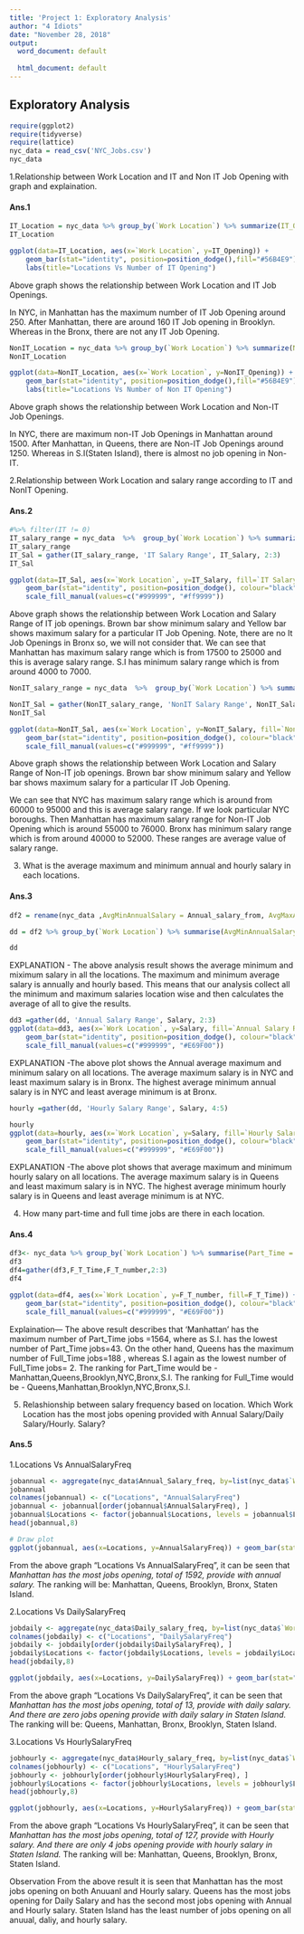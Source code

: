 ---
title: 'Project 1: Exploratory Analysis'
author: "4 Idiots"
date: "November 28, 2018"
output:
  word_document: default
 
  html_document: default
---



## Exploratory Analysis


```{r}
require(ggplot2)
require(tidyverse)
require(lattice)
nyc_data = read_csv('NYC_Jobs.csv')
nyc_data
```

1.Relationship between Work Location and IT and Non IT Job Opening with graph and explaination.

#### Ans.1

```{r}
IT_Location = nyc_data %>% group_by(`Work Location`) %>% summarize(IT_Opening = sum(IT))
IT_Location
```

```{r}

ggplot(data=IT_Location, aes(x=`Work Location`, y=IT_Opening)) +
    geom_bar(stat="identity", position=position_dodge(),fill="#56B4E9")+
    labs(title="Locations Vs Number of IT Opening")
```

Above graph shows the relationship between Work Location and IT Job Openings.

In NYC, in Manhattan has the maximum number of IT Job Opening around 250. After Manhattan, there are around 160 IT Job opening in Brooklyn. Whereas in the Bronx, there are not any IT Job Opening.

```{r}
NonIT_Location = nyc_data %>% group_by(`Work Location`) %>% summarize(NonIT_Opening = sum(Non_IT))
NonIT_Location
```


```{r}
ggplot(data=NonIT_Location, aes(x=`Work Location`, y=NonIT_Opening)) +
    geom_bar(stat="identity", position=position_dodge(),fill="#56B4E9")+
    labs(title="Locations Vs Number of Non IT Opening")

```

Above graph shows the relationship between Work Location and Non-IT Job Openings.

In NYC, there are maximum non-IT Job Openings in Manhattan around 1500. After Manhattan, in Queens, there are Non-IT Job Openings around 1250. Whereas in S.I(Staten Island), there is almost no job opening in Non-IT.

2.Relationship between Work Location and salary range according to IT and NonIT Opening.

#### Ans.2

```{r}

#%>% filter(IT != 0)
IT_salary_range = nyc_data  %>%  group_by(`Work Location`) %>% summarize('IT Salary From' = round(mean(IT_Salary_From)), 'IT Salary To' = round(mean(IT_Salary_To)))
IT_salary_range
IT_Sal = gather(IT_salary_range, 'IT Salary Range', IT_Salary, 2:3)
IT_Sal

```

```{r}
ggplot(data=IT_Sal, aes(x=`Work Location`, y=IT_Salary, fill=`IT Salary Range`)) +
    geom_bar(stat="identity", position=position_dodge(), colour="black") +
    scale_fill_manual(values=c("#999999", "#ff9999"))


```

Above graph shows the relationship between Work Location and Salary Range of IT job openings. Brown bar show minimum salary and Yellow bar shows maximum salary for a particular IT Job Opening.
Note, there are no It Job Openings in Bronx so, we will not consider that.
We can see that Manhattan has maximum salary range which is from 17500 to 25000 and this is average salary range. S.I has minimum salary range which is from around 4000 to 7000.


```{r}
NonIT_salary_range = nyc_data  %>%  group_by(`Work Location`) %>% summarize('Non-IT Salary From' = round(mean(NonIT_Salary_from)), 'Non-IT Salary To' = round(mean(NonIT_Salary_To)))

NonIT_Sal = gather(NonIT_salary_range, 'NonIT Salary Range', NonIT_Salary, 2:3)
NonIT_Sal
```

```{r}
ggplot(data=NonIT_Sal, aes(x=`Work Location`, y=NonIT_Salary, fill=`NonIT Salary Range`)) +
    geom_bar(stat="identity", position=position_dodge(), colour="black") +
    scale_fill_manual(values=c("#999999", "#ff9999"))
```


Above graph shows the relationship between Work Location and Salary Range of Non-IT job openings. Brown bar show minimum salary and Yellow bar shows maximum salary for a particular IT Job Opening.

We can see that NYC has maximum salary range which is around from 60000 to 95000 and this is average salary range.
If we look particular NYC boroughs. Then Manhattan has maximum salary range for Non-IT Job Opening which is around 55000 to 76000. Bronx has minimum salary range which is from around 40000 to 52000. These ranges are average value of salary range.

3. What is the average maximum and minimum annual and hourly salary in each locations.

#### Ans.3

```{r}
df2 = rename(nyc_data ,AvgMinAnnualSalary = Annual_salary_from, AvgMaxAnnualSalary= Annual_Salary_to, AvgMinHourlySalary = Hourly_Salary_from , AvgMaxHourlySalary = Hourly_Salary_to)

dd = df2 %>% group_by(`Work Location`) %>% summarise(AvgMinAnnualSalary = round(mean(AvgMinAnnualSalary)), AvgMaxAnnualSalary=round(mean(AvgMaxAnnualSalary)), AvgMinHourlySalary = round(mean(AvgMinHourlySalary)) , AvgMaxHourlySalary=round(mean(AvgMaxHourlySalary)))

dd

```
EXPLANATION - The above analysis result shows the average minimum and miximum salary in all the locations. The maximum and minimum average salary is annually and hourly based. This means that our analysis collect all the minimum and maximum salaries location wise and then calculates the average of all to give the results.

```{r}
dd3 =gather(dd, 'Annual Salary Range', Salary, 2:3)
ggplot(data=dd3, aes(x=`Work Location`, y=Salary, fill=`Annual Salary Range`)) +
    geom_bar(stat="identity", position=position_dodge(), colour="black") +
    scale_fill_manual(values=c("#999999", "#E69F00"))
```

EXPLANATION -The above plot shows the Annual average maximum and minimum salary on all locations. The average maximum salary is in NYC and least maximum salary is in Bronx. The highest average minimum annual salary is in NYC and least average minimum is at Bronx.

```{r}
hourly =gather(dd, 'Hourly Salary Range', Salary, 4:5)

hourly
ggplot(data=hourly, aes(x=`Work Location`, y=Salary, fill=`Hourly Salary Range`)) +
    geom_bar(stat="identity", position=position_dodge(), colour="black") +
    scale_fill_manual(values=c("#999999", "#E69F00"))
```

EXPLANATION -The above plot shows that average maximum and minimum hourly salary on all locations. The average maximum salary is in Queens and least maximum salary is in NYC. The highest average minimum hourly salary is in Queens and least average minimum is at NYC.

4. How many part-time and full time jobs are there in each location.

#### Ans.4

```{r}
df3<- nyc_data %>% group_by(`Work Location`) %>% summarise(Part_Time = sum(Part_Time), Full_Time=sum(Full_Time))
df3
df4=gather(df3,F_T_Time,F_T_number,2:3)
df4
```



```{r}
ggplot(data=df4, aes(x=`Work Location`, y=F_T_number, fill=F_T_Time)) +
    geom_bar(stat="identity", position=position_dodge(), colour="black") +
    scale_fill_manual(values=c("#999999", "#E69F00"))
```

Explaination--- The above result describes that 'Manhattan' has the maximum number of Part_Time jobs =1564, where as S.I. has the lowest number of Part_Time jobs=43.
On the other hand, Queens has the maximum number of Full_Time jobs=188 , whereas S.I again as the lowest number of Full_Time jobs= 2.
The ranking for Part_Time would be - Manhattan,Queens,Brooklyn,NYC,Bronx,S.I.
The ranking for Full_Time would be - Queens,Manhattan,Brooklyn,NYC,Bronx,S.I.


5. Relashionship between salary frequency based on location. Which Work Location has the most jobs opening provided with Annual Salary/Daily Salary/Hourly. Salary?

#### Ans.5

1.Locations Vs AnnualSalaryFreq
```{r}
jobannual <- aggregate(nyc_data$Annual_Salary_freq, by=list(nyc_data$`Work Location`), FUN=sum)
jobannual
colnames(jobannual) <- c("Locations", "AnnualSalaryFreq")  
jobannual <- jobannual[order(jobannual$AnnualSalaryFreq), ]  
jobannual$Locations <- factor(jobannual$Locations, levels = jobannual$Locations)
head(jobannual,8)
```

```{r}
# Draw plot
ggplot(jobannual, aes(x=Locations, y=AnnualSalaryFreq)) + geom_bar(stat="identity", width=.5, fill="tomato3") + labs(title="Ordered Bar Chart",subtitle="Locations Vs AnnualSalaryFreq", caption="source: NYC_Jobs")
```

From the above graph “Locations Vs AnnualSalaryFreq”, it can be seen that
*Manhattan has the most jobs opening, total of 1592, provide with annual salary. 
*The ranking will be: Manhattan, Queens, Brooklyn, Bronx, Staten Island.

2.Locations Vs DailySalaryFreq
```{r}
jobdaily <- aggregate(nyc_data$Daily_salary_freq, by=list(nyc_data$`Work Location`), FUN=sum)  
colnames(jobdaily) <- c("Locations", "DailySalaryFreq")  
jobdaily <- jobdaily[order(jobdaily$DailySalaryFreq), ] 
jobdaily$Locations <- factor(jobdaily$Locations, levels = jobdaily$Locations) 
head(jobdaily,8)
```

```{r}
ggplot(jobdaily, aes(x=Locations, y=DailySalaryFreq)) + geom_bar(stat="identity", width=.5, fill="tomato3") + labs(title="Ordered Bar Chart",subtitle="Locations Vs DailySalaryFreq", caption="source: NYC_Jobs")
```

From the above graph “Locations Vs DailySalaryFreq”, it can be seen that
*Manhattan has the most jobs opening, total of 13, provide with daily salary. And there are zero jobs opening provide with daily salary in Staten Island. 
*The ranking will be: Queens, Manhattan, Bronx, Brooklyn, Staten Island.

3.Locations Vs HourlySalaryFreq
```{r}
jobhourly <- aggregate(nyc_data$Hourly_salary_freq, by=list(nyc_data$`Work Location`), FUN=sum)  
colnames(jobhourly) <- c("Locations", "HourlySalaryFreq") 
jobhourly <- jobhourly[order(jobhourly$HourlySalaryFreq), ]  
jobhourly$Locations <- factor(jobhourly$Locations, levels = jobhourly$Locations)
head(jobhourly,8)
```

```{r}
ggplot(jobhourly, aes(x=Locations, y=HourlySalaryFreq)) + geom_bar(stat="identity", width=.5, fill="tomato3") + labs(title="Ordered Bar Chart",subtitle="Locations Vs HourlySalaryFreq", caption="source: NYC_Jobs")
```

From the above graph “Locations Vs HourlySalaryFreq”, it can be seen that
*Manhattan has the most jobs opening, total of 127, provide with Hourly salary. And there are only 4 jobs opening provide with hourly salary in Staten Island. 
*The ranking will be: Manhattan, Queens, Brooklyn, Bronx, Staten Island.

Observation
From the above result it is seen that Manhattan has the most jobs opening on both Anuuanl and Hourly salary. Queens has the most jobs opening for Daily Salary and has the second most jobs opening with Annual and Hourly salary. Staten Island has the least number of jobs opening on all anuual, daliy, and hourly salary.






